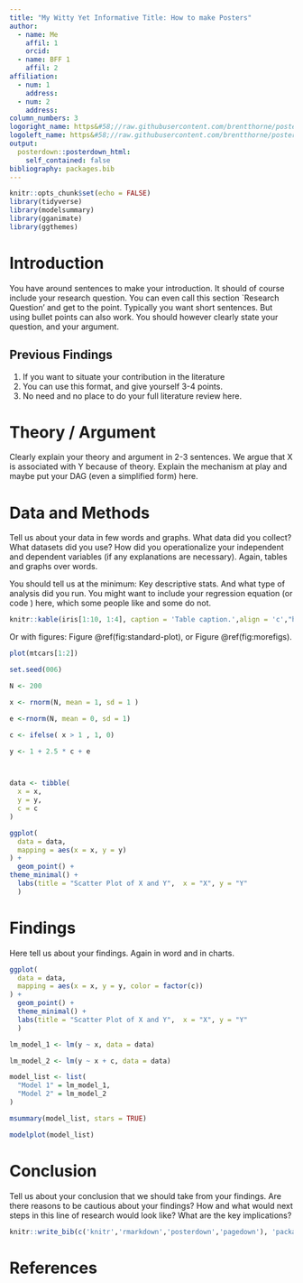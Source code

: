 ```yaml
---
title: "My Witty Yet Informative Title: How to make Posters"
author:
  - name: Me
    affil: 1
    orcid: 
  - name: BFF 1
    affil: 2
affiliation:
  - num: 1
    address: 
  - num: 2
    address: 
column_numbers: 3
logoright_name: https&#58;//raw.githubusercontent.com/brentthorne/posterdown/master/images/betterhexlogo.png
logoleft_name: https&#58;//raw.githubusercontent.com/brentthorne/posterdown/master/images/betterhexlogo.png
output: 
  posterdown::posterdown_html:
    self_contained: false
bibliography: packages.bib
---
```


```r
knitr::opts_chunk$set(echo = FALSE)
library(tidyverse)
library(modelsummary)
library(gganimate)
library(ggthemes)
```

# Introduction

You have around sentences to make your introduction. It should of course include your research question. You can even call this section `Research Question' and get to the point. Typically you want short sentences. But using bullet points can also work. You should however clearly state your question, and your argument.

## Previous Findings

1. If you want to situate your contribution in the literature
2. You can use this format, and give yourself 3-4 points.
3. No need and no place to do your full literature review here.

# Theory / Argument

Clearly explain your theory and argument in 2-3 sentences. We argue that X is associated with Y because of theory. Explain the mechanism at play and maybe put your DAG (even a simplified form) here.

# Data and Methods

Tell us about your data in few words and graphs. What data did you collect? What datasets did you use? How did you operationalize your independent and dependent variables (if any explanations are necessary). Again, tables and graphs over words. 

You should tell us at the minimum: Key descriptive stats. And what type of analysis did you run. You might want to include your regression equation (or code ) here, which some people like and some do not.

```r
knitr::kable(iris[1:10, 1:4], caption = 'Table caption.',align = 'c',"html")
```

Or with figures: Figure \@ref(fig:standard-plot), or Figure \@ref(fig:morefigs).

```r
plot(mtcars[1:2])
```

```r
set.seed(006)

N <- 200

x <- rnorm(N, mean = 1, sd = 1 )

e <-rnorm(N, mean = 0, sd = 1) 

c <- ifelse( x > 1 , 1, 0)

y <- 1 + 2.5 * c + e 



data <- tibble(
  x = x,
  y = y,
  c = c
)

ggplot(
  data = data,
  mapping = aes(x = x, y = y)
) +
  geom_point() +
theme_minimal() +
  labs(title = "Scatter Plot of X and Y",  x = "X", y = "Y"
  )
```


# Findings

Here tell us about your findings. Again in word and in charts. 

```r

ggplot(
  data = data,
  mapping = aes(x = x, y = y, color = factor(c))
) +
  geom_point() +
  theme_minimal() +
  labs(title = "Scatter Plot of X and Y",  x = "X", y = "Y"
  )  
```



```r
lm_model_1 <- lm(y ~ x, data = data)

lm_model_2 <- lm(y ~ x + c, data = data)

model_list <- list(
  "Model 1" = lm_model_1,
  "Model 2" = lm_model_2
)

msummary(model_list, stars = TRUE)
```

```r
modelplot(model_list)
```

# Conclusion

Tell us about your conclusion that we should take from your findings. Are there reasons to be cautious about your findings? How and what would next steps in this line of research would look like? What are the key implications?

```r
knitr::write_bib(c('knitr','rmarkdown','posterdown','pagedown'), 'packages.bib')
```

# References
